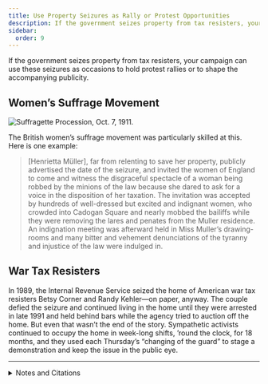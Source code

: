 ```yaml
---
title: Use Property Seizures as Rally or Protest Opportunities
description: If the government seizes property from tax resisters, your campaign can use these seizures as occasions to hold protest rallies.
sidebar:
  order: 9
---
```


If the government seizes property from tax resisters, your campaign can use these seizures as occasions to hold protest rallies or to shape the accompanying publicity.

## <Badge text="Example" size="medium" /> Women’s Suffrage Movement

![Suffragette Procession, Oct. 7, 1911.](../../../assets/suffragette-procession.jpg)

The British women’s suffrage movement was particularly skilled at this.
Here is one example:

> [Henrietta Müller], far from relenting to save her property, publicly advertised the date of the seizure, and invited the women of England to come and witness the disgraceful spectacle of a woman being robbed by the minions of the law because she dared to ask for a voice in the disposition of her taxation.
> The invitation was accepted by hundreds of well-dressed but excited and indignant women, who crowded into Cadogan Square and nearly mobbed the bailiffs while they were removing the lares and penates from the Muller residence.
> An indignation meeting was afterward held in Miss Muller’s drawing-rooms and many bitter and vehement denunciations of the tyranny and injustice of the law were indulged in.

## <Badge text="Example" size="medium" /> War Tax Resisters

In 1989, the Internal Revenue Service seized the home of American war tax resisters Betsy Corner and Randy Kehler—on paper, anyway.
The couple defied the seizure and continued living in the home until they were arrested in late 1991 and held behind bars while the agency tried to auction off the home.
But even that wasn’t the end of the story.
Sympathetic activists continued to occupy the home in week-long shifts, ’round the clock, for 18 months, and they used each Thursday’s “changing of the guard” to stage a demonstration and keep the issue in the public eye.

<hr />

<details>
<summary>Notes and Citations</summary>

* “A London Woman Wants the Franchise and Refuses to Pay Taxes” <i>Buffalo Express</i> 3 July 1884, p. 1
* [“Peace Advocates Turn Tax Resistance Into a Ritual”](https://www.nytimes.com/1992/03/09/us/colrain-journal-peace-advocates-turn-tax-resistance-into-a-ritual.html) <i>New York Times</i> 9 March 1992

</details>
